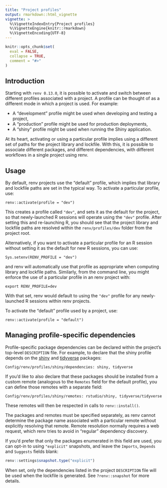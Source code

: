 ```yaml
---
title: "Project profiles"
output: rmarkdown::html_vignette
vignette: >
  %\VignetteIndexEntry{Project profiles}
  %\VignetteEngine{knitr::rmarkdown}
  %\VignetteEncoding{UTF-8}
---
```


```r
knitr::opts_chunk$set(
  eval = FALSE,
  collapse = TRUE,
  comment = "#>"
)
```


## Introduction

Starting with `renv 0.13.0`, it is possible to activate and switch between
different profiles associated with a project. A profile can be thought of as
a different mode in which a project is used. For example:

- A "development" profile might be used when developing and testing a project,
- A "production" profile might be used for production deployments,
- A "shiny" profile might be used when running the Shiny application.

At its heart, activating or using a particular profile implies using a different
set of paths for the project library and lockfile. With this, it is possible
to associate different packages, and different dependencies, with different
workflows in a single project using renv.


## Usage

By default, renv projects use the "default" profile, which implies that
library and lockfile paths are set in the typical way. To activate a particular
profile, use:

```
renv::activate(profile = "dev")
```

This creates a profile called `"dev"`, and sets it as the default for the
project, so that newly-launched R sessions will operate using the `"dev"`
profile. After setting this and re-launching R, you should see that the
project library and lockfile paths are resolved within the `renv/profiles/dev`
folder from the project root.

Alternatively, if you want to activate a particular profile for an R session
without setting it as the default for new R sessions, you can use:

```
Sys.setenv(RENV_PROFILE = "dev")
```

and renv will automatically use that profile as appropriate when computing
library and lockfile paths. Similarly, from the command line, you might
enforce the use of a particular profile in an renv project with:

```
export RENV_PROFILE=dev
```

With that set, renv would default to using the `"dev"` profile for any
newly-launched R sessions within renv projects.

To activate the "default" profile used by a project, use:

```
renv::activate(profile = "default")
```


## Managing profile-specific dependencies

Profile-specific package dependencies can be declared within the project's
top-level `DESCRIPTION` file. For example, to declare that the shiny
profile depends on the [shiny] and [tidyverse] packages:

```
Config/renv/profiles/shiny/dependencies: shiny, tidyverse
```

If you'd like to also declare that these packages should be installed from
a custom remote (analogous to the `Remotes` field for the default profile),
you can define those remotes with a separate field:

```
Config/renv/profiles/shiny/remotes: rstudio/shiny, tidyverse/tidyverse
```

These remotes will then be respected in calls to `renv::install()`.

The packages and remotes must be specified separately, as renv cannot
determine the package name associated with a particular remote without
explicitly resolving that remote. Remote resolution normally requires a web
request, which renv tries to avoid in "regular" dependency discovery.

If you'd prefer that only the packages enumerated in this field are used, you
can opt-in to using `"explicit"` snapshots, and leave the `Imports`, `Depends`
and `Suggests` fields blank:

```r
renv::settings$snapshot.type("explicit")
```

When set, only the dependencies listed in the project `DESCRIPTION` file will
be used when the lockfile is generated. See `?renv::snapshot` for more details.



[shiny]: https://shiny.posit.co/
[tidyverse]: https://www.tidyverse.org/

